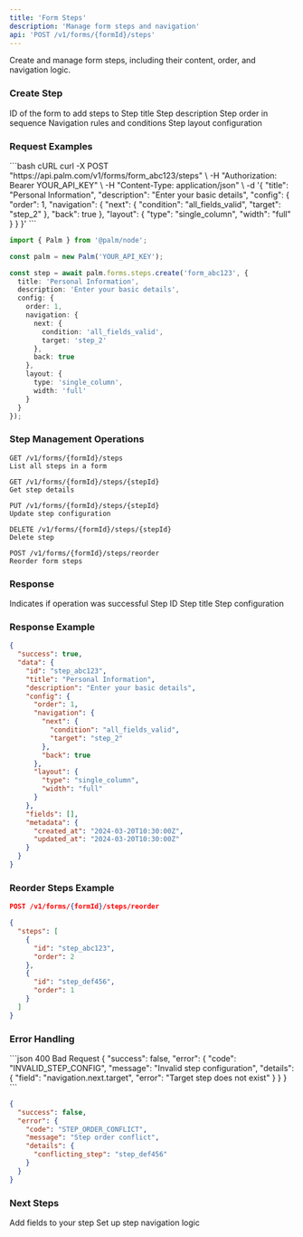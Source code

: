 ```yaml
---
title: 'Form Steps'
description: 'Manage form steps and navigation'
api: 'POST /v1/forms/{formId}/steps'
---
```


Create and manage form steps, including their content, order, and navigation logic.

### Create Step

<ParamField path="formId" type="string" required>
  ID of the form to add steps to
</ParamField>

<ParamField body="title" type="string" required>
  Step title
</ParamField>

<ParamField body="description" type="string">
  Step description
</ParamField>

<ParamField body="config" type="object" required>
  <Expandable title="Step configuration">
    <ParamField body="order" type="number">
      Step order in sequence
    </ParamField>
    <ParamField body="navigation" type="object">
      Navigation rules and conditions
    </ParamField>
    <ParamField body="layout" type="object">
      Step layout configuration
    </ParamField>
  </Expandable>
</ParamField>

### Request Examples

<CodeGroup>
```bash cURL
curl -X POST "https://api.palm.com/v1/forms/form_abc123/steps" \
  -H "Authorization: Bearer YOUR_API_KEY" \
  -H "Content-Type: application/json" \
  -d '{
    "title": "Personal Information",
    "description": "Enter your basic details",
    "config": {
      "order": 1,
      "navigation": {
        "next": {
          "condition": "all_fields_valid",
          "target": "step_2"
        },
        "back": true
      },
      "layout": {
        "type": "single_column",
        "width": "full"
      }
    }
  }'
```

```typescript Node
import { Palm } from '@palm/node';

const palm = new Palm('YOUR_API_KEY');

const step = await palm.forms.steps.create('form_abc123', {
  title: 'Personal Information',
  description: 'Enter your basic details',
  config: {
    order: 1,
    navigation: {
      next: {
        condition: 'all_fields_valid',
        target: 'step_2'
      },
      back: true
    },
    layout: {
      type: 'single_column',
      width: 'full'
    }
  }
});
```
</CodeGroup>

### Step Management Operations

```mdx
GET /v1/forms/{formId}/steps
List all steps in a form

GET /v1/forms/{formId}/steps/{stepId}
Get step details

PUT /v1/forms/{formId}/steps/{stepId}
Update step configuration

DELETE /v1/forms/{formId}/steps/{stepId}
Delete step

POST /v1/forms/{formId}/steps/reorder
Reorder form steps
```

### Response

<ResponseField name="success" type="boolean">
  Indicates if operation was successful
</ResponseField>

<ResponseField name="data" type="object">
  <Expandable title="Step object">
    <ResponseField name="id" type="string">
      Step ID
    </ResponseField>
    <ResponseField name="title" type="string">
      Step title
    </ResponseField>
    <ResponseField name="config" type="object">
      Step configuration
    </ResponseField>
  </Expandable>
</ResponseField>

### Response Example

```json
{
  "success": true,
  "data": {
    "id": "step_abc123",
    "title": "Personal Information",
    "description": "Enter your basic details",
    "config": {
      "order": 1,
      "navigation": {
        "next": {
          "condition": "all_fields_valid",
          "target": "step_2"
        },
        "back": true
      },
      "layout": {
        "type": "single_column",
        "width": "full"
      }
    },
    "fields": [],
    "metadata": {
      "created_at": "2024-03-20T10:30:00Z",
      "updated_at": "2024-03-20T10:30:00Z"
    }
  }
}
```

### Reorder Steps Example

```json
POST /v1/forms/{formId}/steps/reorder

{
  "steps": [
    {
      "id": "step_abc123",
      "order": 2
    },
    {
      "id": "step_def456",
      "order": 1
    }
  ]
}
```

### Error Handling

<CodeGroup>
```json 400 Bad Request
{
  "success": false,
  "error": {
    "code": "INVALID_STEP_CONFIG",
    "message": "Invalid step configuration",
    "details": {
      "field": "navigation.next.target",
      "error": "Target step does not exist"
    }
  }
}
```

```json 409 Conflict
{
  "success": false,
  "error": {
    "code": "STEP_ORDER_CONFLICT",
    "message": "Step order conflict",
    "details": {
      "conflicting_step": "step_def456"
    }
  }
}
```
</CodeGroup>

### Next Steps

<Card title="Add Fields" icon="plus" href="/api-reference/forms/building/fields">
  Add fields to your step
</Card>

<Card title="Configure Navigation" icon="arrow-right" href="/api-reference/forms/logic/conditions">
  Set up step navigation logic
</Card>